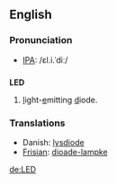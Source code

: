 ==English==

===Pronunciation===
*[[IPA]]: /ɛl.i.ˈdiː/
==={{initialism}}===
'''LED'''
#<u>l</u>ight-<u>e</u>mitting <u>d</u>iode.

===Translations===
*Danish: [[lysdiode]]
*[[Frisian]]: [[dioade-lampke]]
[[de:LED]]